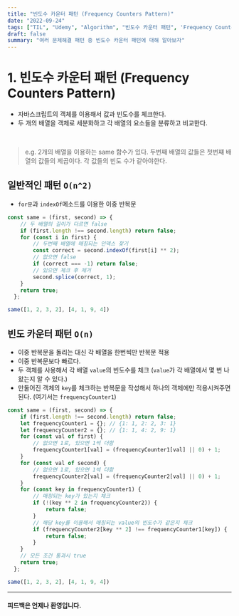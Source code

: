 ```yaml
---
title: "빈도수 카운터 패턴 (Frequency Counters Pattern)"
date: "2022-09-24"
tags: ["TIL", "Udemy", "Algorithm", "빈도수 카운터 패턴", 'Frequency Counters Pattern']
draft: false
summary: "여러 문제해결 패턴 중 빈도수 카운터 패턴에 대해 알아보자"
---
```


# 1. 빈도수 카운터 패턴 (Frequency Counters Pattern)

- 자바스크립트의 객체를 이용해서 값과 빈도수를 체크한다.
- 두 개의 배열을 객체로 세분화하고 각 배열의 요소들을 분류하고 비교한다.

&nbsp;

> e.g. 2개의 배열을 이용하는 same 함수가 있다. 두번째 배열의 값들은 첫번쨰 배열의 값들의 제곱이다. 각 값들의 빈도 수가 같아야한다.


## 일반적인 패턴 `O(n^2)`

- `for문`과 `indexOf`메소드를 이용한 이중 반복문

```js
const same = (first, second) => {
    // 두 배열의 길이가 다르면 false
    if (first.length !== second.length) return false;
    for (const i in first) {
        // 두번째 배열에 매칭되는 인덱스 찾기
        const correct = second.indexOf(first[i] ** 2);
        // 없으면 false
        if (correct === -1) return false;
        // 있으면 체크 후 제거
        second.splice(correct, 1);
    }
    return true;
  };

same([1, 2, 3, 2], [4, 1, 9, 4])
```

## 빈도  카운터 패턴 `O(n)`

- 이중 반복문을 돌리는 대신 각 배열을 한번씩만 반복문 적용
- 이중 반복문보다 빠르다.
- 두 객체를 사용해서 각 배열 `value`의 빈도수를 체크 (`value`가 각 배열에서 몇 번 나왔는지 알 수 있다.)
- 만둘어진 객체의 `key`를 체크하는 반복문을 작성해서 하나의 객체에만 적용시켜주면 된다. (여기서는 `frequencyCounter1`)
```js
const same = (first, second) => {
    if (first.length !== second.length) return false;
    let frequencyCounter1 = {}; // {1: 1, 2: 2, 3: 1}
    let frequencyCounter2 = {}; // {1: 1, 4: 2, 9: 1}
    for (const val of first) {
        // 없으면 1로, 있으면 1씩 더함
        frequencyCounter1[val] = (frequencyCounter1[val] || 0) + 1;
    }
    for (const val of second) {
        // 없으면 1로, 있으면 1씩 더함
        frequencyCounter2[val] = (frequencyCounter2[val] || 0) + 1;
    }
    for (const key in frequencyCounter1) {
        // 매칭되는 key가 있는지 체크
        if (!(key ** 2 in frequencyCounter2)) {
            return false;
        }
        // 해당 key를 이용해서 매칭되는 value의 빈도수가 같은지 체크
        if (frequencyCounter2[key ** 2] !== frequencyCounter1[key]) {
            return false;
        }
    }
    // 모든 조건 통과시 true
    return true;
  };

same([1, 2, 3, 2], [4, 1, 9, 4])
```

---

#### 피드백은 언제나 환영입니다.